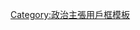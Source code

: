 {{Userbox
 |id-c=#ffffff
 |info-c=#c0c0c0
 |id=[[File:反沙文主义.jpg|46px]]
 |info=这个用户'''反对<del>[[沙文主义]]</del>'''。
 |info-s=10
 |border-c=#0000aa
 |usercategory=反沙文主义的维基人
 |nocat={{{nocat|}}}
}}<noinclude>[[Category:政治主張用戶框模板]]</noinclude>